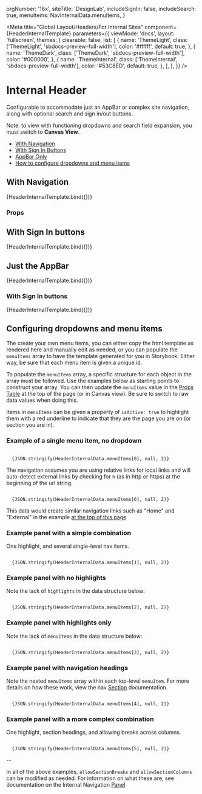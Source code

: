  orgNumber: '18x',
  siteTitle: 'DesignLab',
  includeSignIn: false,
  includeSearch: true,
  menuItems: NavInternalData.menuItems,
}

<Meta
  title="Global Layout/Headers/For Internal Sites"
  component={HeaderInternalTemplate}
  parameters={{
    viewMode: 'docs',
    layout: 'fullscreen',
    themes: {
      clearable: false,
      list: [
        {
          name: 'ThemeLight',
          class: ['ThemeLight', 'sbdocs-preview-full-width'],
          color: '#ffffff',
          default: true,
        },
        {
          name: 'ThemeDark',
          class: ['ThemeDark', 'sbdocs-preview-full-width'],
          color: '#000000',
        },
        {
          name: 'ThemeInternal',
          class: ['ThemeInternal', 'sbdocs-preview-full-width'],
          color: '#53C8ED',
          default: true,
        },
      ],
    },
  }}
/>

# Internal Header

Configurable to accommodate just an AppBar or complex site navigation, along with optional search and sign in/out buttons.

Note: to view with functioning dropdowns and search field expansion, you must switch to <strong>Canvas View</strong>.

- [With Navigation](#top)
- [With Sign In Buttons](#with-sign-in-buttons)
- [AppBar Only](#just-the-appbar)
- [How to configure dropdowns and menu items](#configuring-dropdowns-and-menu-items)

<span id="top"></span>

## With Navigation

<Canvas>
  <Story
    name="With Navigation"
    args={HeaderInternalData}
    argTypes={{
      includeSearch: {
        type: { name: 'boolean', required: false },
        description:
          "If search should be included in the nav. Set to `false` if all you need is the AppBar or if your application doesn't support search capabilities.",
      },
      menuItems: {
        type: { name: 'array', required: false },
        description:
          'Complex object containing all menu items, including highlights. Leave empty if all you need is the AppBar',
      },
    }}
  >
    {HeaderInternalTemplate.bind({})}
  </Story>
</Canvas>

<span id="props"></span>

### Props

<ArgsTable story="With Navigation" />

<span id="with-sign-in-buttons"></span>

## With Sign In buttons

<Canvas>
  <Story
    name="With Sign In"
    args={{
      ...HeaderInternalData,
      includeSignIn: true,
    }}
  >
    {HeaderInternalTemplate.bind({})}
  </Story>
</Canvas>

<ArgsTable story="With Sign In" />

<span id="just-the-appbar"></span>

## Just the AppBar

<Canvas>
  <Story
    name="AppBar Only"
    args={{ ...HeaderInternalData, menuItems: [], includeSearch: false }}
  >
    {HeaderInternalTemplate.bind({})}
  </Story>
</Canvas>

<ArgsTable story="AppBar Only" />

### With Sign In buttons

<Canvas>
  <Story
    name="AppBar Only With Sign In"
    args={{
      ...HeaderInternalData,
      menuItems: [],
      includeSearch: false,
      includeSignIn: true,
    }}
  >
    {HeaderInternalTemplate.bind({})}
  </Story>
</Canvas>

<ArgsTable story="AppBar Only With Sign In" />

<span id="configuring-dropdowns-and-menu-items"></span>

## Configuring dropdowns and menu items

The create your own menu items, you can either copy the html template as rendered here and manually edit as needed, or you can populate the `menuItems` array to have the template generated for you in Storybook. Either way, be sure that each menu item is given a unique id.

To populate the `menuItems` array, a specific structure for each object in the array must be followed. Use the examples below as starting points to construct your array. You can then update the `menuItems` value in the [Props Table](#props) at the top of the page (or in Canvas view). Be sure to switch to raw data values when doing this.

Items in `menuItems` can be given a property of `isActive: true` to highlight them with a red underline to indicate that they are the page you are on (or section you are in).

### Example of a single menu item, no dropdown

<code language="json">
  {JSON.stringify(HeaderInternalData.menuItems[0], null, 2)}
</code>

The navigation assumes you are using relative links for local links and will auto-detect external links by checking for `h` (as in http or https) at the beginning of the url string.

<code language="json">
  {JSON.stringify(HeaderInternalData.menuItems[6], null, 2)}
</code>

This data would create similar navigation links such as "Home" and "External" in the example [at the top of this page](#top)

### Example panel with a simple combination

One highlight, and several single-level nav items.

<div class="sbdocs-preview-full-width">
  <Story id="global-layout-headers-for-internal-sites-elements-panel--basic" />
</div>

<code language="json">
  {JSON.stringify(HeaderInternalData.menuItems[1], null, 2)}
</code>

### Example panel with no highlights

<div class="sbdocs-preview-full-width">
  <Story id="global-layout-headers-for-internal-sites-elements-panel--no-highlights" />
</div>

Note the lack of `highlights` in the data structure below:

<code language="json">
  {JSON.stringify(HeaderInternalData.menuItems[2], null, 2)}
</code>

### Example panel with highlights only

<div class="sbdocs-preview-full-width">
  <Story id="global-layout-headers-for-internal-sites-elements-panel--all-highlights" />
</div>

Note the lack of `menuItems` in the data structure below:

<code language="json">
  {JSON.stringify(HeaderInternalData.menuItems[3], null, 2)}
</code>

### Example panel with navigation headings

<div class="sbdocs-preview-full-width">
  <Story id="global-layout-headers-for-internal-sites-elements-panel--with-headings" />
</div>

Note the nested `menuItems` array within each top-level `menuItem`. For more details on how these work, view the nav [Section](?path=/docs/global-layout-headers-for-internal-sites-elements-section--basic-heading) documentation.

<code language="json">
  {JSON.stringify(HeaderInternalData.menuItems[4], null, 2)}
</code>

### Example panel with a more complex combination

One highlight, section headings, and allowing breaks across columns.

<div class="sbdocs-preview-full-width">
  <Story id="global-layout-headers-for-internal-sites-elements-panel--combination" />
</div>

<code language="json">
  {JSON.stringify(HeaderInternalData.menuItems[5], null, 2)}
</code>

--

In all of the above examples, `allowSectionBreaks` and `allowSectionColumns` can be modified as needed. For information on what these are, see documentation on the Internal Navigation [Panel](?path=/docs/global-layout-headers-for-internal-sites-elements-panel--basic)
